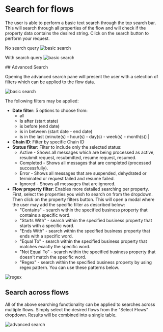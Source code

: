 
# Search for flows

<Tabs groupId="search-type">
<TabItem value="basic" label "Basic search" default>
The user is able to perform a basic text search through the top search bar. This will search through all properties of the flow and will check if the property data contains the desired string. Click on the search button to perform your request.

No search query
![basic search](/images/v2_search-basic1.png)

With search query
![basic search](/images/v2_search-basic2.png)

</TabItem>
<TabItem value="advanced" label="Advanced search">
## Advanced Search

Opening the advanced search pane will present the user with a selection of filters which can be applied to the flow data.

![basic search](/images/v2_search-advanced1.png)

The following filters may be applied:

* **Date filter**: 5 options to choose from:
  * all
  * is after (start state)
  * is before (end date)
  * is in between (start date - end date)
  * is in the last (minute(s) - hour(s) - day(s) - week(s) - month(s)) |
* **Chain ID**: Filter by specific Chain ID
* **Status filter**: Filter to include only the selected status:
  * Active - Shows all messages which are being processed as active, resubmit request, resubmitted, resume request, resumed.
  * Completed - Shows all messages that are completed (processed successfully).
  * Error - Shows all messages that are suspended, dehydrated or terminated or request failed and resume failed.
  * Ignored -  Shows all messages that are ignored.
 * **Flow property filter**: Enables more detailed searching per property. First, select the properties you wish to search on from the dropdown. Then click on the property filters button. This will open a modal where the user may add the specific filter as described below: 
   * "Contains" - search within the specified business property that contains a specific word.
   * "Starts With" - search within the specified business property that starts with a specific word.
   * "Ends With" - search within the specified business property that ends with a specific word.
   * "Equal To" - search within the specified business property that matches exactly the specific word.
   * "Not Equal To" - search within the specified business property that doesn't match the specific word.
   * "Regex" - search within the specified business property by using regex pattern. You can use these patterns below.
   
  ![regex](/images/dashboard/regex.png)

## Search across flows

All of the above searching functionality can be applied to searches across multiple flows. Simply select the desired flows from the "Select Flows" dropdown. Results will be combined into a single table.

![advanced search](/images/v2_search-advanced3.png)

</TabItem>
</Tabs>